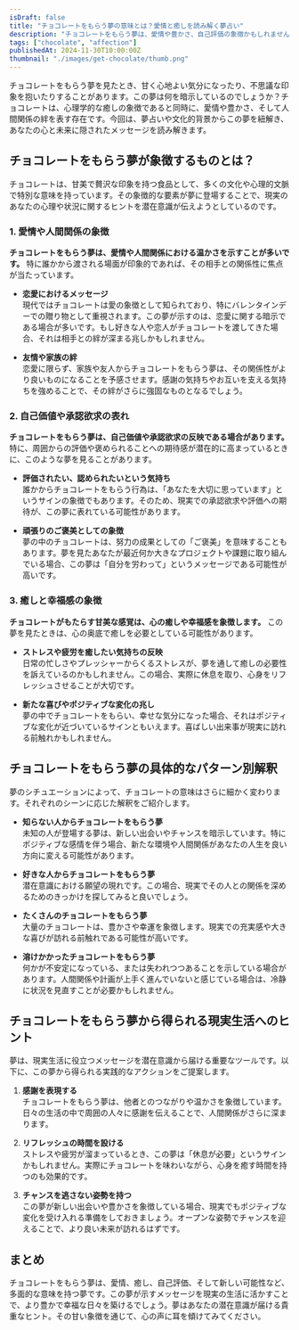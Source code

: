 ```yaml
---
isDraft: false
title: "チョコレートをもらう夢の意味とは？愛情と癒しを読み解く夢占い"
description: "チョコレートをもらう夢は、愛情や豊かさ、自己評価の象徴かもしれません。夢占いや心理学、文化的な視点から、その深い意味を紐解き、現実生活へのヒントをお届けします。"
tags: ["chocolate", "affection"]
publishedAt: 2024-11-30T10:00:00Z
thumbnail: "./images/get-chocolate/thumb.png"
---
```


チョコレートをもらう夢を見たとき、甘く心地よい気分になったり、不思議な印象を抱いたりすることがあります。この夢は何を暗示しているのでしょうか？チョコレートは、心理学的な癒しの象徴であると同時に、愛情や豊かさ、そして人間関係の絆を表す存在です。今回は、夢占いや文化的背景からこの夢を紐解き、あなたの心と未来に隠されたメッセージを読み解きます。

<TableOfContents />

## チョコレートをもらう夢が象徴するものとは？

チョコレートは、甘美で贅沢な印象を持つ食品として、多くの文化や心理的文脈で特別な意味を持っています。その象徴的な要素が夢に登場することで、現実のあなたの心理や状況に関するヒントを潜在意識が伝えようとしているのです。

### 1. 愛情や人間関係の象徴

<strong>チョコレートをもらう夢は、愛情や人間関係における温かさを示すことが多いです。</strong>
特に誰かから渡される場面が印象的であれば、その相手との関係性に焦点が当たっています。

- <strong>恋愛におけるメッセージ</strong>
  <br />
  現代ではチョコレートは愛の象徴として知られており、特にバレンタインデーでの贈り物として重視されます。この夢が示すのは、恋愛に関する暗示である場合が多いです。もし好きな人や恋人がチョコレートを渡してきた場合、それは相手との絆が深まる兆しかもしれません。

- <strong>友情や家族の絆</strong>
  <br />
  恋愛に限らず、家族や友人からチョコレートをもらう夢は、その関係性がより良いものになることを予感させます。感謝の気持ちやお互いを支える気持ちを強めることで、その絆がさらに強固なものとなるでしょう。

### 2. 自己価値や承認欲求の表れ

<strong>チョコレートをもらう夢は、自己価値や承認欲求の反映である場合があります。</strong>
特に、周囲からの評価や褒められることへの期待感が潜在的に高まっているときに、このような夢を見ることがあります。

- <strong>評価されたい、認められたいという気持ち</strong>
  <br />
  誰かからチョコレートをもらう行為は、「あなたを大切に思っています」というサインの象徴でもあります。そのため、現実での承認欲求や評価への期待が、この夢に表れている可能性があります。

- <strong>頑張りのご褒美としての象徴</strong>
  <br />
  夢の中のチョコレートは、努力の成果としての「ご褒美」を意味することもあります。夢を見たあなたが最近何か大きなプロジェクトや課題に取り組んでいる場合、この夢は「自分を労わって」というメッセージである可能性が高いです。

### 3. 癒しと幸福感の象徴

<strong>チョコレートがもたらす甘美な感覚は、心の癒しや幸福感を象徴します。</strong>
この夢を見たときは、心の奥底で癒しを必要としている可能性があります。

- <strong>ストレスや疲労を癒したい気持ちの反映</strong>
  <br />
  日常の忙しさやプレッシャーからくるストレスが、夢を通して癒しの必要性を訴えているのかもしれません。この場合、実際に休息を取り、心身をリフレッシュさせることが大切です。

- <strong>新たな喜びやポジティブな変化の兆し</strong>
  <br />
  夢の中でチョコレートをもらい、幸せな気分になった場合、それはポジティブな変化が近づいているサインともいえます。喜ばしい出来事が現実に訪れる前触れかもしれません。

## チョコレートをもらう夢の具体的なパターン別解釈

夢のシチュエーションによって、チョコレートの意味はさらに細かく変わります。それぞれのシーンに応じた解釈をご紹介します。

- <strong>知らない人からチョコレートをもらう夢</strong>
  <br />
  未知の人が登場する夢は、新しい出会いやチャンスを暗示しています。特にポジティブな感情を伴う場合、新たな環境や人間関係があなたの人生を良い方向に変える可能性があります。

- <strong>好きな人からチョコレートをもらう夢</strong>
  <br />
  潜在意識における願望の現れです。この場合、現実でその人との関係を深めるためのきっかけを探してみると良いでしょう。

- <strong>たくさんのチョコレートをもらう夢</strong>
  <br />
  大量のチョコレートは、豊かさや幸運を象徴します。現実での充実感や大きな喜びが訪れる前触れである可能性が高いです。

- <strong>溶けかかったチョコレートをもらう夢</strong>
  <br />
  何かが不安定になっている、または失われつつあることを示している場合があります。人間関係や計画が上手く進んでいないと感じている場合は、冷静に状況を見直すことが必要かもしれません。

## チョコレートをもらう夢から得られる現実生活へのヒント

夢は、現実生活に役立つメッセージを潜在意識から届ける重要なツールです。以下に、この夢から得られる実践的なアクションをご提案します。

1. <strong>感謝を表現する</strong>
   <br />
   チョコレートをもらう夢は、他者とのつながりや温かさを象徴しています。日々の生活の中で周囲の人々に感謝を伝えることで、人間関係がさらに深まります。

2. <strong>リフレッシュの時間を設ける</strong>
   <br />
   ストレスや疲労が溜まっているとき、この夢は「休息が必要」というサインかもしれません。実際にチョコレートを味わいながら、心身を癒す時間を持つのも効果的です。

3. <strong>チャンスを逃さない姿勢を持つ</strong>
   <br />
   この夢が新しい出会いや豊かさを象徴している場合、現実でもポジティブな変化を受け入れる準備をしておきましょう。オープンな姿勢でチャンスを迎えることで、より良い未来が訪れるはずです。

## まとめ

チョコレートをもらう夢は、愛情、癒し、自己評価、そして新しい可能性など、多面的な意味を持つ夢です。この夢が示すメッセージを現実の生活に活かすことで、より豊かで幸福な日々を築けるでしょう。夢はあなたの潜在意識が届ける貴重なヒント。その甘い象徴を通じて、心の声に耳を傾けてみてください。
